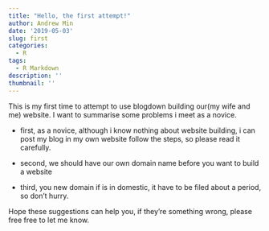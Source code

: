 ```yaml
---
title: "Hello, the first attempt!"
author: Andrew Min
date: '2019-05-03'
slug: first
categories:
  - R
tags:
  - R Markdown
description: ''
thumbnail: ''
---
```


This is my first time to attempt to use blogdown building our(my wife and me) website. I want to summarise some problems i meet as a novice.

- first, as a novice, although i know nothing about website building, i can post my blog in my own website follow the steps, so please read it carefully.

- second, we should have our own domain name before you want to build a website

- third, you new domain if is in domestic, it have to be filed about a period, so don’t hurry.

Hope these suggestions can help you, if they’re something wrong, please free free to let me know.